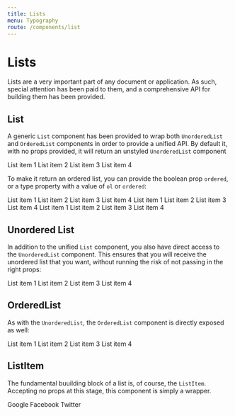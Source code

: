 ```yaml
---
title: Lists
menu: Typography
route: /components/list
---
```



# Lists

Lists are a very important part of any document or application. As such, special
attention has been paid to them, and a comprehensive API for building them has been
provided.

## List

A generic `List` component has been provided to wrap both `UnorderedList` and
`OrderedList` components in order to provide a unified API. By default it, with
no props provided, it will return an unstyled `UnorderedList` component

<List>
  <ListItem>List item 1</ListItem>
  <ListItem>List item 2</ListItem>
  <ListItem>List item 3</ListItem>
  <ListItem>List item 4</ListItem>
</List>

To make it return an ordered list, you can provide the boolean prop `ordered`,
or a type property with a value of `ol` or `ordered`:

<List ordered>
  <ListItem>List item 1</ListItem>
  <ListItem>List item 2</ListItem>
  <ListItem>List item 3</ListItem>
  <ListItem>List item 4</ListItem>
</List>
<List type="ol">
  <ListItem>List item 1</ListItem>
  <ListItem>List item 2</ListItem>
  <ListItem>List item 3</ListItem>
  <ListItem>List item 4</ListItem>
</List>
<List type="ordered">
  <ListItem>List item 1</ListItem>
  <ListItem>List item 2</ListItem>
  <ListItem>List item 3</ListItem>
  <ListItem>List item 4</ListItem>
</List>


## Unordered List

In addition to the unified `List` component, you also have direct access to the
`UnorderedList` component. This ensures that you will receive the unordered list
that you want, without running the risk of not passing in the right props:

<UnorderedList>
  <ListItem>List item 1</ListItem>
  <ListItem>List item 2</ListItem>
  <ListItem>List item 3</ListItem>
  <ListItem>List item 4</ListItem>
</UnorderedList>


## OrderedList

As with the `UnorderedList`, the `OrderedList` component is directly exposed as well:

<OrderedList>
  <ListItem>List item 1</ListItem>
  <ListItem>List item 2</ListItem>
  <ListItem>List item 3</ListItem>
  <ListItem>List item 4</ListItem>
</OrderedList>


## ListItem

The fundamental buuilding block of a list is, of course, the `ListItem`. Accepting
no props at this stage, this component is simply a wrapper.

<ListItem>Google</ListItem>
<ListItem>Facebook</ListItem>
<ListItem>Twitter</ListItem>
